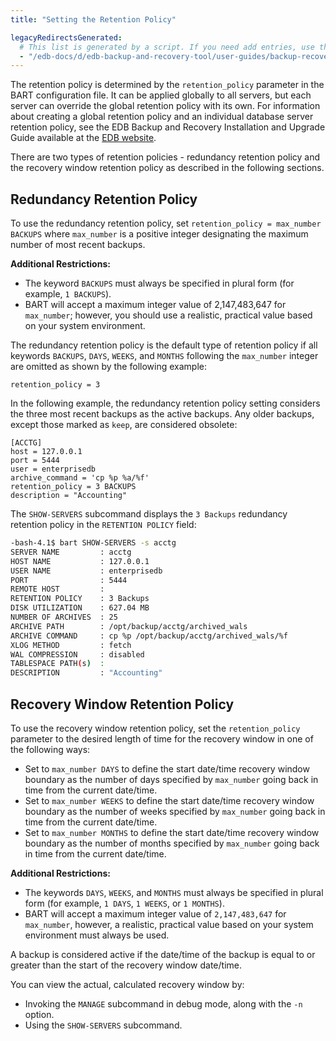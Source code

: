 ```yaml
---
title: "Setting the Retention Policy"

legacyRedirectsGenerated:
  # This list is generated by a script. If you need add entries, use the `legacyRedirects` key.
  - "/edb-docs/d/edb-backup-and-recovery-tool/user-guides/backup-recovery-guide/2.6.1/setting_the_retention_policy.html"
---
```


<div id="setting_the_retention_policy" class="registered_link"></div>

The retention policy is determined by the `retention_policy` parameter in the BART configuration file. It can be applied globally to all servers, but each server can override the global retention policy with its own. For information about creating a global retention policy and an individual database server retention policy, see the EDB Backup and Recovery Installation and Upgrade Guide available at the [EDB website](/bart/2.5/bart_inst/).

There are two types of retention policies - redundancy retention policy and the recovery window retention policy as described in the following sections.

<div id="redundancy_retention_policy" class="registered_link"></div>

## Redundancy Retention Policy

To use the redundancy retention policy, set `retention_policy = max_number BACKUPS` where `max_number` is a positive integer designating the maximum number of most recent backups.

**Additional Restrictions:**

-   The keyword `BACKUPS` must always be specified in plural form (for example, `1 BACKUPS`).
-   BART will accept a maximum integer value of 2,147,483,647 for `max_number`; however, you should use a realistic, practical value based on your system environment.

The redundancy retention policy is the default type of retention policy if all keywords `BACKUPS`, `DAYS`, `WEEKS`, and `MONTHS` following the `max_number` integer are omitted as shown by the following example:

`retention_policy = 3`

In the following example, the redundancy retention policy setting considers the three most recent backups as the active backups. Any older backups, except those marked as `keep`, are considered obsolete:

```text
[ACCTG]
host = 127.0.0.1
port = 5444
user = enterprisedb
archive_command = 'cp %p %a/%f'
retention_policy = 3 BACKUPS
description = "Accounting"
```

The `SHOW-SERVERS` subcommand displays the `3 Backups` redundancy retention policy in the `RETENTION POLICY` field:

```bash
-bash-4.1$ bart SHOW-SERVERS -s acctg
SERVER NAME         : acctg
HOST NAME           : 127.0.0.1
USER NAME           : enterprisedb
PORT                : 5444
REMOTE HOST         :
RETENTION POLICY    : 3 Backups
DISK UTILIZATION    : 627.04 MB
NUMBER OF ARCHIVES  : 25
ARCHIVE PATH        : /opt/backup/acctg/archived_wals
ARCHIVE COMMAND     : cp %p /opt/backup/acctg/archived_wals/%f
XLOG METHOD         : fetch
WAL COMPRESSION     : disabled
TABLESPACE PATH(s)  :
DESCRIPTION         : "Accounting"
```

<div id="recovery_window_retention_policy" class="registered_link"></div>

## Recovery Window Retention Policy

To use the recovery window retention policy, set the `retention_policy` parameter to the desired length of time for the recovery window in one of the following ways:

-   Set to `max_number DAYS` to define the start date/time recovery window boundary as the number of days specified by `max_number` going back in time from the current date/time.
-   Set to `max_number WEEKS` to define the start date/time recovery window boundary as the number of weeks specified by `max_number` going back in time from the current date/time.
-   Set to `max_number MONTHS` to define the start date/time recovery window boundary as the number of months specified by `max_number` going back in time from the current date/time.

**Additional Restrictions:**

-   The keywords `DAYS`, `WEEKS`, and `MONTHS` must always be specified in plural form (for example, `1 DAYS`, `1 WEEKS`, or `1 MONTHS`).
-   BART will accept a maximum integer value of `2,147,483,647` for `max_number`, however, a realistic, practical value based on your system environment must always be used.

A backup is considered active if the date/time of the backup is equal to or greater than the start of the recovery window date/time.

You can view the actual, calculated recovery window by:

-   Invoking the `MANAGE` subcommand in debug mode, along with the `-n` option.
-   Using the `SHOW-SERVERS` subcommand.
